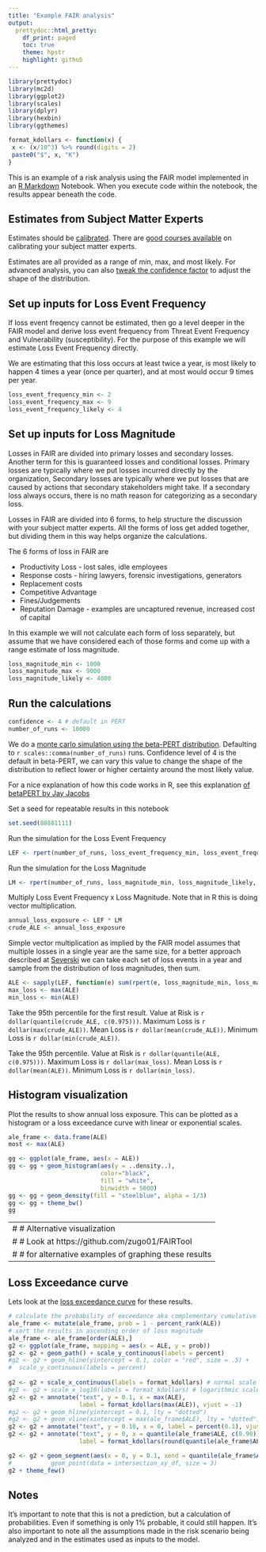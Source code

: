 ```yaml
---
title: "Example FAIR analysis"
output:
  prettydoc::html_pretty:
    df_print: paged
    toc: true
    theme: hpstr
    highlight: github
---
```


 ```r
library(prettydoc)
library(mc2d)
library(ggplot2)
library(scales)
library(dplyr)
library(hexbin)
library(ggthemes)

format_kdollars <- function(x) {
  x <- (x/10^3) %>% round(digits = 2)
  paste0("$", x, "K")
}
```

This is an example of a risk analysis using the FAIR model implemented in an [R Markdown](http://rmarkdown.rstudio.com) Notebook. When you execute code within the notebook, the results appear beneath the code.

## Estimates from Subject Matter Experts

Estimates should be [calibrated](https://en.wikipedia.org/wiki/Calibrated_probability_assessment). There are [good courses available](https://www.hubbardresearch.com/shop/calibration-facilitator-training/) on calibrating your subject matter experts. 

Estimates are all provided as a range of min, max, and most likely. For advanced analysis, you can also [tweak the confidence factor](https://www.vosesoftware.com/riskwiki/ModifiedPERTdistribution.php) to adjust the shape of the distribution.

## Set up inputs for Loss Event Frequency

If loss event freqency cannot be estimated, then go a level deeper in the FAIR model and derive loss event frequency from Threat Event Frequency and Vulnerability (susceptibility). For the purpose of this example we will estimate Loss Event Frequency directly.

We are estimating that this loss occurs at least twice a year, is most likely to happen 4 times a year (once per quarter), and at most would occur 9 times per year.
```r
loss_event_frequency_min <- 2
loss_event_frequency_max <- 9
loss_event_frequency_likely <- 4
```

## Set up inputs for Loss Magnitude

Losses in FAIR are divided into primary losses and secondary losses. Another term for this is guaranteed losses and conditional losses. Primary losses are typically where we put losses incurred directly by the organization, Secondary losses are typically where we put losses that are caused by actions that secondary stakeholders might take. If a secondary loss always occurs, there is no math reason for categorizing as a secondary loss.

Losses in FAIR are divided into 6 forms, to help structure the discussion with your subject matter experts. All the forms of loss get added together, but dividing them in this way helps organize the calculations.

The 6 forms of loss in FAIR are

 * Productivity Loss - lost sales, idle employees
 * Response costs - hiring lawyers, forensic investigations, generators
 * Replacement costs
 * Competitive Advantage
 * Fines/Judgements
 * Reputation Damage - examples are uncaptured revenue, increased cost of capital 

In this example we will not calculate each form of loss separately, but assume that we have considered each of those forms and come up with a range estimate of loss magnitude.

```r
loss_magnitude_min <- 1000
loss_magnitude_max <- 9000
loss_magnitude_likely <- 4000
```

## Run the calculations

```r
confidence <- 4 # default in PERT
number_of_runs <- 10000
```

We do a [monte carlo simulation using the beta-PERT distribution](https://www.rdocumentation.org/packages/mc2d/versions/0.1-17/topics/pert). Defaulting to `r scales::comma(number_of_runs)` runs. Confidence level of 4 is the default in beta-PERT, we can vary this value to change the shape of the distribution to reflect lower or higher certainty around the most likely value.

For a nice explanation of how this code works in R, see this explanation
[of betaPERT by Jay Jacobs](http://datadrivensecurity.info/blog/posts/2014/Jan/severski/)

Set a seed for repeatable results in this notebook
```r
set.seed(88881111)
```

Run the simulation for the Loss Event Frequency
```r
LEF <- rpert(number_of_runs, loss_event_frequency_min, loss_event_frequency_likely, loss_event_frequency_max, shape = confidence)
```

Run the simulation for the Loss Magnitude
```r
LM <- rpert(number_of_runs, loss_magnitude_min, loss_magnitude_likely, loss_magnitude_max, shape = confidence)
```

Multiply Loss Event Frequency x Loss Magnitude. Note that in R this
is doing vector multiplication.
```r
annual_loss_exposure <- LEF * LM
crude_ALE <- annual_loss_exposure
```

Simple vector multiplication as implied by the FAIR model assumes that multiple losses in a single year are the same size,
for a better approach described at [Severski](https://gist.github.com/davidski/8490758#gistcomment-2387996)
we can take each set of loss events in a year and sample from the
distribution of loss magnitudes, then sum.
```r
ALE <- sapply(LEF, function(e) sum(rpert(e, loss_magnitude_min, loss_magnitude_likely, loss_magnitude_max, shape = confidence)))
max_loss <- max(ALE)
min_loss <- min(ALE)
```

Take the 95th percentile for the first result.
Value at Risk is `r dollar(quantile(crude_ALE, c(0.975)))`.
Maximum Loss is `r dollar(max(crude_ALE))`.
Mean Loss is `r dollar(mean(crude_ALE))`.
Minimum Loss is `r dollar(min(crude_ALE))`.

Take the 95th percentile.
Value at Risk is `r dollar(quantile(ALE, c(0.975)))`.
Maximum Loss is `r dollar(max_loss)`.
Mean Loss is `r dollar(mean(ALE))`.
Minimum Loss is `r dollar(min_loss)`.

## Histogram visualization 

Plot the results to show annual loss exposure. This can be plotted as a histogram or a loss exceedance curve with linear or exponential scales.

```r
ale_frame <- data.frame(ALE)
most <- max(ALE)

gg <- ggplot(ale_frame, aes(x = ALE))
gg <- gg + geom_histogram(aes(y = ..density..),
                          color="black", 
                          fill = "white", 
                          binwidth = 5000)
gg <- gg + geom_density(fill = "steelblue", alpha = 1/3)
gg <- gg + theme_bw()
gg
```

---
# # Alternative visualization
# # Look at https://github.com/zugo01/FAIRTool
# # for alternative examples of graphing these results
---

## Loss Exceedance curve

Lets look at the [loss exceedance curve](https://www.cyentia.com/communicating-risk-loss-exceedance-curves/) for these results.

```r
# calculate the probability of exceedance aka complementary cumulative probability function
ale_frame <- mutate(ale_frame, prob = 1 - percent_rank(ALE))
# sort the results in ascending order of loss magnitude
ale_frame <- ale_frame[order(ALE),]
g2 <- ggplot(ale_frame, mapping = aes(x = ALE, y = prob))
g2 <- g2 + geom_path() + scale_y_continuous(labels = percent)
#g2 <- g2 + geom_hline(yintercept = 0.1, color = "red", size = .5) +
#  scale_y_continuous(labels = percent)
  
g2 <- g2 + scale_x_continuous(labels = format_kdollars) # normal scale
#g2 <- g2 + scale_x_log10(labels = format_kdollars) # logarithmic scale
g2 <- g2 + annotate("text", y = 0.1, x = max(ALE), 
                    label = format_kdollars(max(ALE)), vjust = -1)
#g2 <- g2 + geom_hline(yintercept = 0.1, lty = "dotted")
#g2 <- g2 + geom_vline(xintercept = max(ale_frame$ALE), lty = "dotted")
g2 <- g2 + annotate("text", y = 0.10, x = 0, label = percent(0.1), vjust = -1)
g2 <- g2 + annotate("text", y = 0, x = quantile(ale_frame$ALE, c(0.90)), 
                    label = format_kdollars(round(quantile(ale_frame$ALE, c(0.90)), digits = -2)), hjust = 0.5)

g2 <- g2 + geom_segment(aes(x = 0, y = 0.1, xend = quantile(ale_frame$ALE, c(0.90)), yend = 0.1), lty = "dotted")
#           geom_point(data = intersection_xy_df, size = 3)
g2 + theme_few()
```

## Notes

It's important to note that this is not a prediction, but a calculation of probabilities. Even if something is only 1% probable, it could still happen. It's also important to note all the assumptions made in the risk scenario being analyzed and in the estimates used as inputs to the model.